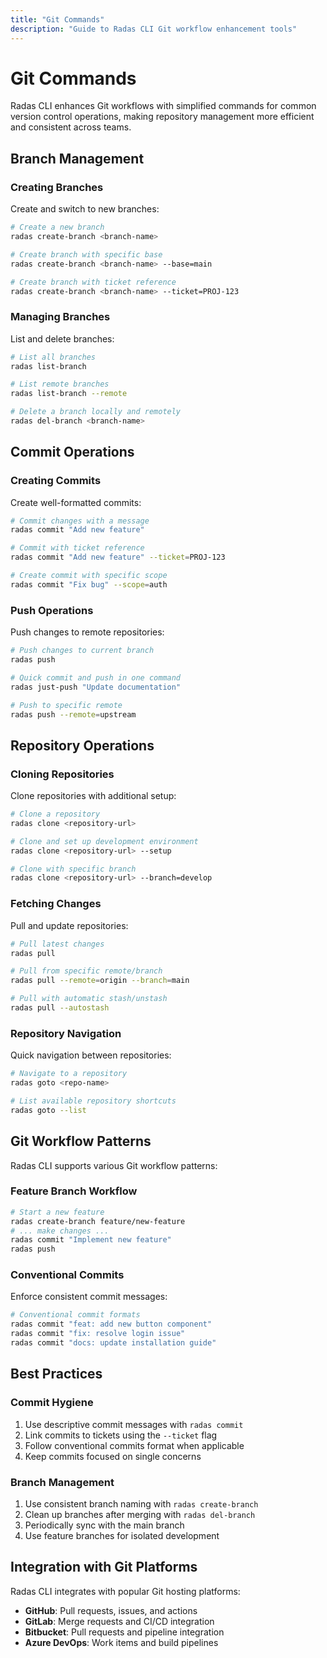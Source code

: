 ```yaml
---
title: "Git Commands"
description: "Guide to Radas CLI Git workflow enhancement tools"
---
```


# Git Commands

Radas CLI enhances Git workflows with simplified commands for common version control operations, making repository management more efficient and consistent across teams.

## Branch Management

### Creating Branches

Create and switch to new branches:

```bash
# Create a new branch
radas create-branch <branch-name>

# Create branch with specific base
radas create-branch <branch-name> --base=main

# Create branch with ticket reference
radas create-branch <branch-name> --ticket=PROJ-123
```

### Managing Branches

List and delete branches:

```bash
# List all branches
radas list-branch

# List remote branches
radas list-branch --remote

# Delete a branch locally and remotely
radas del-branch <branch-name>
```

## Commit Operations

### Creating Commits

Create well-formatted commits:

```bash
# Commit changes with a message
radas commit "Add new feature"

# Commit with ticket reference
radas commit "Add new feature" --ticket=PROJ-123

# Create commit with specific scope
radas commit "Fix bug" --scope=auth
```

### Push Operations

Push changes to remote repositories:

```bash
# Push changes to current branch
radas push

# Quick commit and push in one command
radas just-push "Update documentation"

# Push to specific remote
radas push --remote=upstream
```

## Repository Operations

### Cloning Repositories

Clone repositories with additional setup:

```bash
# Clone a repository
radas clone <repository-url>

# Clone and set up development environment
radas clone <repository-url> --setup

# Clone with specific branch
radas clone <repository-url> --branch=develop
```

### Fetching Changes

Pull and update repositories:

```bash
# Pull latest changes
radas pull

# Pull from specific remote/branch
radas pull --remote=origin --branch=main

# Pull with automatic stash/unstash
radas pull --autostash
```

### Repository Navigation

Quick navigation between repositories:

```bash
# Navigate to a repository
radas goto <repo-name>

# List available repository shortcuts
radas goto --list
```

## Git Workflow Patterns

Radas CLI supports various Git workflow patterns:

### Feature Branch Workflow

```bash
# Start a new feature
radas create-branch feature/new-feature
# ... make changes ...
radas commit "Implement new feature"
radas push
```

### Conventional Commits

Enforce consistent commit messages:

```bash
# Conventional commit formats
radas commit "feat: add new button component"
radas commit "fix: resolve login issue"
radas commit "docs: update installation guide"
```

## Best Practices

### Commit Hygiene

1. Use descriptive commit messages with `radas commit`
2. Link commits to tickets using the `--ticket` flag
3. Follow conventional commits format when applicable
4. Keep commits focused on single concerns

### Branch Management

1. Use consistent branch naming with `radas create-branch`
2. Clean up branches after merging with `radas del-branch`
3. Periodically sync with the main branch
4. Use feature branches for isolated development

## Integration with Git Platforms

Radas CLI integrates with popular Git hosting platforms:

- **GitHub**: Pull requests, issues, and actions
- **GitLab**: Merge requests and CI/CD integration
- **Bitbucket**: Pull requests and pipeline integration
- **Azure DevOps**: Work items and build pipelines
